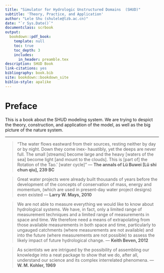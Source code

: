 ```yaml
--- 
title: "Simulator for Hydrologic Unstructured Domains  (SHUD)"
subtitle: 'Theory, Practice, and Application'
author: "Lele Shu (shulele@lzb.ac.cn)"
date: "`r Sys.Date()`"
documentclass: scrbook
output:
  bookdown::pdf_book:
    template: null
    toc: true
    toc_depth: 3
    includes:
      in_header: preamble.tex
description: SHUD Book
link-citations: yes
bibliography: book.bib
site: bookdown::bookdown_site
biblio-style: apalike
---
```


# Preface {-#index}

This is a book about the SHUD modeling system. We are trying to despict the theory, construction, and application of the model, as well as the big picture of the nature system.


***



> "The water flows eastward from their sources, resting neither by day or by night. Down they come inex- haustibly, yet the deeps are never full. The small [streams] become large and the heavy [waters of the sea] become light [and mount to the clouds]. This is [part of] the Rotation of the Tao.’ [water cycle]"
> --- **The annals of Lü Buwei [Lü shi chun qiu], 239 BC**

> Great water projects were already built thousands of years before the development of the concepts of conservation of mass, energy and momentum, (which are used in present-day water project designs) even existed
> --- **Larry W. Mays, 2010**

> We are not able to measure everything we would like to know about hydrological systems. We have, in fact, only a limited range of measurement techniques and a limited range of measurements in space and time. We therefore need a means of extrapolating from those available measurements in both space and time, particularly to ungauged catchments (where measurements are not available) and into the future (where measurements are not possible) to assess the likely impact of future hydrological change. 
> --- **Keith Beven, 2012**

> As scientists we are intrigued by the possibility of assembling our knowledge into a neat package to show that we do, after all, understand our science and its complex interrelated phenomena.
> --- **W. M. Kohler, 1969**



